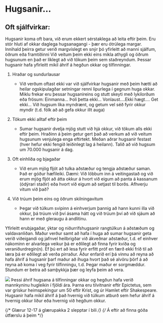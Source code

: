 

# Hugsanir...

<FullWidthImage image="/images/unit/hugsanir.png" />

## Oft sjálfvirkar:
Hugsanir koma oft bara, við erum ekkert sérstaklega að leita eftir þeim. Eru stór hluti af okkar daglega hugsanagangi - þær eru ótrúlega margar. Innihald þeirra getur verið margvíslegt en snýr þó yfirleitt að manni sjálfum, öðrum eða framtíðinni
Við veitum þeim ekki eins mikla athygli og öðrum hugsunum en það er líklegt að við tökum þeim sem staðreyndum. Þessar hugsanir hafa yfirleitt mikil áhrif á hegðun okkar og tilfinningar.
1. Hraðar og sundurlausar
    - Við verðum oftast ekki var við sjálfvirkar hugsanir með þeim hætti að heilar ogskipulagðar setningar renni lipurlega í gegnum huga okkar. Miklu frekar eru þessar hugsanireins og stutt skeyti með lykilorðum eða frösum: Einmanna... Þoli þetta ekki... Vonlaust....Ekki hægt.... Get ekki… Við hugsum líka myndrænt, og getum vel séð fyrir okkur myndir (t.d. fólk að að gefa okkur illt auga)

2. Tökum ekki alltaf eftir þeim
    - Sumar hugsanir dvelja mjög stutt við hjá okkur, við tökum alls ekki eftir þeim. Hraðinn á þeim getur gert það að verkum að við veitum hugsunum venjulega enga eftirtekt. Meðan aðrar hugsanir festast (hver hefur ekki fengið leiðinlegt lag á heilann). Talið að við hugsum um 70.000 hugsanir á dag.
3. Oft einhliða og bjagaðar
    - Við erum mjög fljót að tulka aðstæður og tengja aðstæður saman. Það er góður hæfileiki. Dæmi: Við löbbum inn á veitingastað og við erum mjög fljót að átta okkur á hvort við eigum að panta á kassanum (ódýrari staðir) eða hvort við eigum að setjast til borðs. Afhverju vitum við það?
4. Við trúum þeim eins og öðrum skilningavitum
    - Þegar við túlkum svipinn á einhverjum þannig að hann kunni illa við okkur, þá trúum við því ásama hátt og við trúum því að við sjáum að hann er með gleraugu á andlitinu. 

Yfirleitt erubjagaðar, ýktar og niðurrifshugsanir rangtúlkun á aðstæðum og valdavanliðan. Maður verður samt að hafa í huga að sumar hugsanir geta verið viðeigandi og jafnvel heilbrigðar við ákveðnar aðstæður, t.d. ef einhver nákominn er alvarlega veikur þá er eðlilegt að finna fyrir kvíða og veraniðurdregin(n). Ef þú ert að lesa fyrir erfitt próf en færð ekki frið til að læra þá er eðlilegt að verða pirraður. Áður enfarið erí þá vinnu að reyna að hafa áhrif á hugsanir þarf maður að íhuga hvort það sé alvöru þörf á að reyna að koma í veg fyrir tilfinningu, t.d. Þegar maður er sorgmæddur. Stundum er betra að samþykkja þær og leyfa þeim að vera.

![](/images/unit/hugsanir2.png) Þessi áhrif hugsana á tilfinningar okkar og hegðun hafa verið mannkyninu hugleikin í fjöldi ára. Þarna eru tilvitnanir eftir Epictetus, sem var grískur heimspekingur um 50 eftir Krist, og úr Hamlet eftir Shakespeare. Hugsanir hafa mikil áhrif á það hvernig við túlkum atburð sem hefur áhrif á hvernig okkur líður eða hvernig við hegðum okkur. 



{/* Glærur 12-17 á glærupakka 2 slepptar í bili */}
{/* Á eftir að finna góða útfærslu á þeim */}
